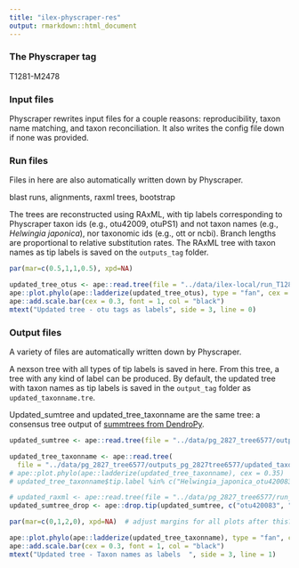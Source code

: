 ```yaml
---
title: "ilex-physcraper-res"
output: rmarkdown::html_document
---
```


### The Physcraper tag

T1281-M2478

### Input files

Physcraper rewrites input files for a couple reasons: reproducibility, taxon name matching, and taxon reconciliation.
It also writes the config file down if none was provided.

### Run files

Files in here are also automatically written down by Physcraper.

blast runs, alignments, raxml trees, bootstrap

The trees are reconstructed using RAxML, with tip labels corresponding to Physcraper taxon ids (e.g., otu42009, otuPS1) and not taxon names (e.g., *Helwingia japonica*), nor taxonomic ids (e.g., ott or ncbi). Branch lengths are proportional to relative substitution rates.
The RAxML tree with taxon names as tip labels is saved on the `outputs_tag` folder.

```r
par(mar=c(0.5,1,1,0.5), xpd=NA)
```
```r
updated_tree_otus <- ape::read.tree(file = "../data/ilex-local/run_T1281-M2478/RAxML_bestTree.2020-06-29")
ape::plot.phylo(ape::ladderize(updated_tree_otus), type = "fan", cex = 0.25, label.offset = 0.01, edge.width = 0.5)
ape::add.scale.bar(cex = 0.3, font = 1, col = "black")
mtext("Updated tree - otu tags as labels", side = 3, line = 0)
```

### Output files

A variety of files are automatically written down by Physcraper.

A nexson tree with all types of tip labels is saved in here.
From this tree, a tree with any kind of label can be produced.
By default, the updated tree with taxon names as tip labels is saved
in the `output_tag` folder as `updated_taxonname.tre`.

Updated_sumtree and updated_tree_taxonname are the same tree: a consensus tree output of [summtrees from DendroPy](https://dendropy.org/programs/sumtrees.html).

```r
updated_sumtree <- ape::read.tree(file = "../data/pg_2827_tree6577/outputs_pg_2827tree6577/physcraper_pg_2827tree6577.tre")

updated_tree_taxonname <- ape::read.tree(
  file = "../data/pg_2827_tree6577/outputs_pg_2827tree6577/updated_taxonname.tre")
# ape::plot.phylo(ape::ladderize(updated_tree_taxonname), cex = 0.35)
# updated_tree_taxonname$tip.label %in% c("Helwingia_japonica_otu420083", "Helwingia_chinensis_otu420099")

# updated_raxml <- ape::read.tree(file = "../data/pg_2827_tree6577/run_pg_2827tree6577_run4/RAxML_bestTree.2020-07-31")
updated_sumtree_drop <- ape::drop.tip(updated_sumtree, c("otu420083", "otu420099"))

```
```r
par(mar=c(0,1,2,0), xpd=NA)  # adjust margins for all plots after this?
```
```r
ape::plot.phylo(ape::ladderize(updated_tree_taxonname), type = "fan", cex = 0.25, label.offset = 0.01, edge.width = 0.5)
ape::add.scale.bar(cex = 0.3, font = 1, col = "black")
mtext("Updated tree - Taxon names as labels  ", side = 3, line = 1)
```
